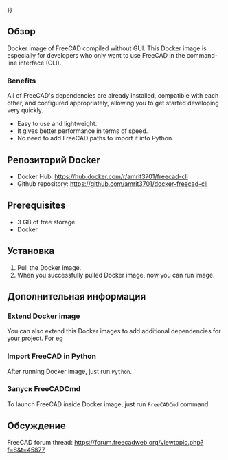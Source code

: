 <languages/>
{{UnfinishedDocu{{#translation:}}}}

{{Docnav/ru
|[[Compile_on_Docker/ru|Компиляция в Docker]]
|[[Compiling_(Speeding_up)/ru|Компиляция (Ускорение)]]
}}

{{TOCright}}

<span id="Overview"></span>
==Обзор==

Docker image of FreeCAD compiled without GUI. This Docker image is especially for developers who only want to use FreeCAD in the command-line interface (CLI).

===Benefits===

All of FreeCAD's dependencies are already installed, compatible with each other, and configured appropriately, allowing you to get started developing very quickly.
* Easy to use and lightweight.
* It gives better performance in terms of speed.
* No need to add FreeCAD paths to import it into Python.

<span id="Docker_Repository"></span>
==Репозиторий Docker== 

* Docker Hub: https://hub.docker.com/r/amrit3701/freecad-cli
* Github repository: https://github.com/amrit3701/docker-freecad-cli

==Prerequisites== 

* 3 GB of free storage
* Docker

<span id="Installation"></span>
==Установка== 

# Pull the Docker image.{{Code|lang=bash|code=
docker pull amrit3701/freecad-cli:latest
}}
# When you successfully pulled Docker image, now you can run image.{{Code|lang=bash|code=
docker run -it amrit3701/freecad-cli:lastest bash
}}


<span id="Additional_information"></span>
==Дополнительная информация== 

===Extend Docker image=== 

You can also extend this Docker images to add additional dependencies for your project. For eg
{{Code|lang=docker|code=

# Dockerfile

FROM amrit3701/freecad-cli:lastest

# Add additional dependencies

# pip3.8 install <some_package>
}}

===Import FreeCAD in Python=== 

After running Docker image, just run <code>Python</code>.

{{Code|lang=bash|code=
$ docker run -it amrit3701/freecad-cli:lastest bash
root@f0ec904cf9b9:/# python3.8
Python 3.8.5 (default, Jul 20 2020, 19:48:14)
[GCC 7.5.0] on linux
Type "help", "copyright", "credits" or "license" for more information.
>>> import FreeCAD
>>> import Part
>>> import Draft
>>> import Arch
}}

<span id="Launch_FreeCADCmd"></span>
===Запуск FreeCADCmd=== 

To launch FreeCAD inside Docker image, just run <code>FreeCADCmd</code> command.

<span id="Discussion"></span>
==Обсуждение== 

FreeCAD forum thread: https://forum.freecadweb.org/viewtopic.php?f=8&t=45877


{{Docnav/ru
|[[Compile_on_Docker/ru|Компиляция в Docker]]
|[[Compiling_(Speeding_up)/ru|Компиляция (Ускорение)]]
}}